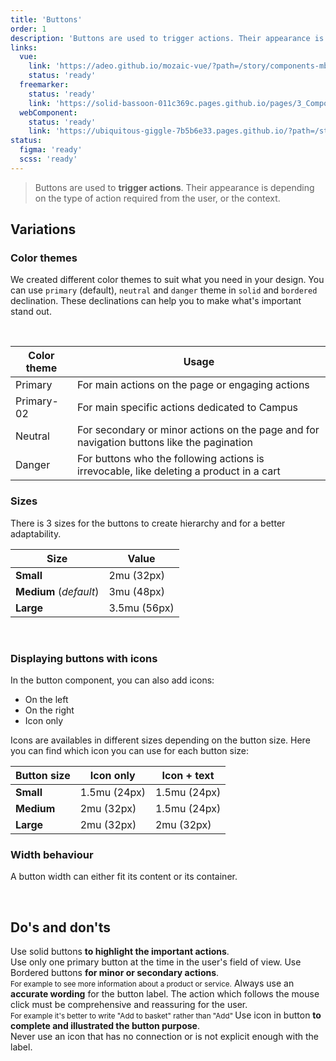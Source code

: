 ```yaml
---
title: 'Buttons'
order: 1
description: 'Buttons are used to trigger actions. Their appearance is depending on the type of action required from the user, or the context'
links:
  vue:
    link: 'https://adeo.github.io/mozaic-vue/?path=/story/components-mbutton'
    status: 'ready'
  freemarker:
    status: 'ready'
    link: 'https://solid-bassoon-011c369c.pages.github.io/pages/3_Components/buttons/'
  webComponent:
    status: 'ready'
    link: 'https://ubiquitous-giggle-7b5b6e33.pages.github.io/?path=/story/components-button'
status:
  figma: 'ready'
  scss: 'ready'
---
```


> Buttons are used to **trigger actions**. Their appearance is depending on the type of action required from the user, or the context.

## Variations

### Color themes

We created different color themes to suit what you need in your design.
You can use `primary` (default), `neutral` and `danger` theme in `solid` and `bordered` declination. These declinations can help you to make what's important stand out.

<Preview path="button-styles" nude />
<br />

| Color theme | Usage                                                                                     |
| ----------- | ----------------------------------------------------------------------------------------- |
| Primary     | For main actions on the page or engaging actions                                          |
| Primary-02  | For main specific actions dedicated to Campus                                             |
| Neutral     | For secondary or minor actions on the page and for navigation buttons like the pagination |
| Danger      | For buttons who the following actions is irrevocable, like deleting a product in a cart   |

### Sizes

There is 3 sizes for the buttons to create hierarchy and for a better adaptability.

| Size                   | Value        |
| ---------------------- | ------------ |
| **Small**              | 2mu (32px)   |
| **Medium** (_default_) | 3mu (48px)   |
| **Large**              | 3.5mu (56px) |

<Preview path="button-sizes" nude />
<br />

### Displaying buttons with icons

In the button component, you can also add icons:

- On the left
- On the right
- Icon only

<Preview path="button-icon" nude />

Icons are availables in different sizes depending on the button size. Here you can find which icon you can use for each button size:

| **Button size** | **Icon only** | **Icon + text** |
| --------------- | ------------- | --------------- |
| **Small**       | 1.5mu (24px)  | 1.5mu (24px)    |
| **Medium**      | 2mu (32px)    | 1.5mu (24px)    |
| **Large**       | 2mu (32px)    | 2mu (32px)      |

### Width behaviour

A button width can either fit its content or its container.

<Preview path="button-widths" nude />
<br />

## Do's and don'ts

<HintItem>
  Use solid buttons <b>to highlight the important actions</b>.<br />
</HintItem>
<HintItem>
  Use only one primary button at the time in the user's field of view.
</HintItem>
<HintItem>
  Use Bordered buttons <b>for minor or secondary actions</b>.<br />
  <small>For example to see more information about a product or service.</small>
</HintItem>
<HintItem>
  Always use an <b>accurate wording</b> for the button label. The action which
  follows the mouse click must be comprehensive and reassuring for the user.
  <br />
  <small>
    For example it's better to write "Add to basket" rather than "Add"
  </small>
</HintItem>
<HintItem>
  Use icon in button <b>to complete and illustrated the button purpose</b>.
  <br />
</HintItem>
<HintItem dont>
  Never use an icon that has no connection or is not explicit enough with the
  label.
</HintItem>
<Hint
  type="dont"
  title="Never use in proximity two solid buttons with the same color theme"
>
  <Preview path="button-proximity-dont" nude />
</Hint>
